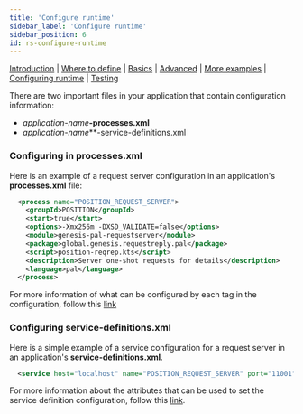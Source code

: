 ```yaml
---
title: 'Configure runtime'
sidebar_label: 'Configure runtime'
sidebar_position: 6
id: rs-configure-runtime
---
```



[Introduction](/creating-applications/defining-your-application/user-interface/request-servers/request-servers/)  | [Where to define](/creating-applications/defining-your-application/user-interface/request-servers/rs-where-to-define/) | [Basics](/creating-applications/defining-your-application/user-interface/request-servers/rs-technical-details/) |  [Advanced](/creating-applications/defining-your-application/user-interface/request-servers/rs-advanced-technical-details/) | [More examples](/creating-applications/defining-your-application/user-interface/request-servers/rs-more-examples/) | [Configuring runtime](/creating-applications/defining-your-application/user-interface/request-servers/rs-configure-runtime/) | [Testing](/creating-applications/defining-your-application/user-interface/request-servers/rs-testing/)


There are two important files in your application that contain configuration information: 
- _application-name_**-processes.xml**
- _application-name_**-service-definitions.xml



### Configuring in processes.xml
Here is an example of a request server configuration in an application's **processes.xml** file:


```xml
  <process name="POSITION_REQUEST_SERVER">
    <groupId>POSITION</groupId>
    <start>true</start>
    <options>-Xmx256m -DXSD_VALIDATE=false</options>
    <module>genesis-pal-requestserver</module>
    <package>global.genesis.requestreply.pal</package>
    <script>position-reqrep.kts</script>
    <description>Server one-shot requests for details</description>
    <language>pal</language>
  </process>
```

For more information of what can be configured by each tag in the configuration, follow this [link](/creating-applications/configure-runtime/processes-xml)

### Configuring service-definitions.xml

Here is a simple example of a service configuration for a request server in an application's **service-definitions.xml**.

```xml
  <service host="localhost" name="POSITION_REQUEST_SERVER" port="11001"/>
```

For more information about the attributes that can be used to set the service definition configuration, follow this [link](/creating-applications/configure-runtime/service-definitions).

